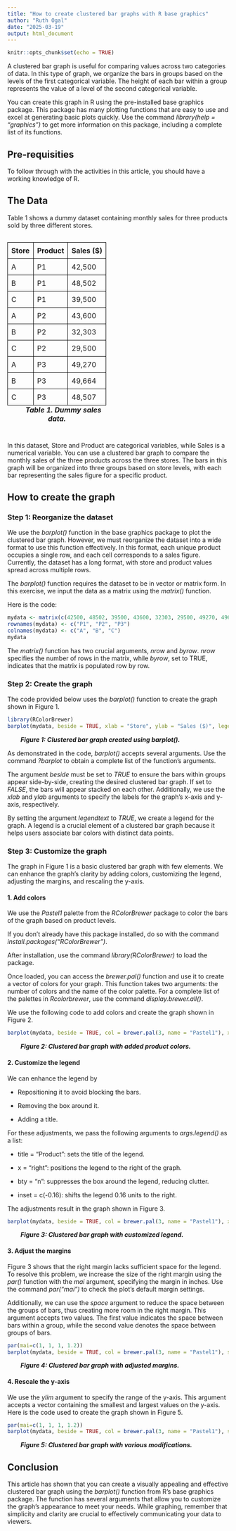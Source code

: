 ---
title: "How to create clustered bar graphs with R base graphics"
author: "Ruth Ogal"
date: "2025-03-19"
output: html_document
---

```{r setup, include=FALSE}
knitr::opts_chunk$set(echo = TRUE)
```

<!--CSS Rules for styling HTML elements-->
<style>
  table {
    border-collapse: collapse;
    width: 50%;
    margin-bottom: 30px; 
    margin-top: 30px;
  }
  th, td {
    border: 1px solid black;
    padding: 8px;
    text-align: left;
  }
  caption {
    font-weight: bold; /* Make the caption text bold */
    font-style: italic; /* Make the caption text italic */
  }
</style>



A clustered bar graph is useful for comparing values across two categories of data. In this type of graph, we organize the bars in groups based on the levels of the first categorical variable. The height of each bar within a group represents the value of a level of the second categorical variable. 

You can create this graph in R using the pre-installed base graphics package. This package has many plotting functions that are easy to use and excel at generating basic plots quickly. Use the command *library(help = "graphics")* to get more information on this package, including a complete list of its functions.

## Pre-requisities

To follow through with the activities in this article, you should have a working knowledge of R.

## The Data

Table 1 shows a dummy dataset containing monthly sales for three products sold by three different stores.

<!--Custom HTML Table-->
<table>
  <caption style="caption-side: bottom; text-indent: 30px;">
    Table 1. Dummy sales data.
  </caption>
  <thead>
    <tr>
      <th>Store</th>
      <th>Product</th>
      <th>Sales ($)</th>
    </tr>
  </thead>
  <tbody>
    <tr>
      <td>A</td>
      <td>P1</td>
      <td>42,500</td>
    </tr>
    <tr>
      <td>B</td>
      <td>P1</td>
      <td>48,502</td>
    </tr>
    <tr>
      <td>C</td>
      <td>P1</td>
      <td>39,500</td>
    </tr>
    <tr>
      <td>A</td>
      <td>P2</td>
      <td>43,600</td>
    </tr>
    <tr>
      <td>B</td>
      <td>P2</td>
      <td>32,303</td>
    </tr>
    <tr>
      <td>C</td>
      <td>P2</td>
      <td>29,500</td>
    </tr>
    <tr>
      <td>A</td>
      <td>P3</td>
      <td>49,270</td>
    </tr>
    <tr>
      <td>B</td>
      <td>P3</td>
      <td>49,664</td>
    </tr>
    <tr>
      <td>C</td>
      <td>P3</td>
      <td>48,507</td>
    </tr>
  </tbody>
</table>


In this dataset, Store and Product are categorical variables, while Sales is a numerical variable. You can use a clustered bar graph to compare the monthly sales of the three products across the three stores. The bars in this graph will be organized into three groups based on store levels, with each bar representing the sales figure for a specific product. 

## How to create the graph

### Step 1: Reorganize the dataset

We use the *barplot()* function in the base graphics package to plot the clustered bar graph. However, we must reorganize the dataset into a wide format to use this function effectively. In this format, each unique product occupies a single row, and each cell corresponds to a sales figure. Currently, the dataset has a long format, with store and product values spread across multiple rows. 

The *barplot()* function requires the dataset to be in vector or matrix form. In this exercise, we input the data as a matrix using the *matrix()* function.

Here is the code:

```{r, comment=NA}
mydata <- matrix(c(42500, 48502, 39500, 43600, 32303, 29500, 49270, 49664, 48507), nrow = 3, byrow = TRUE)
rownames(mydata) <- c("P1", "P2", "P3")
colnames(mydata) <- c("A", "B", "C")
mydata
```


The *matrix()* function has two crucial arguments, *nrow* and *byrow*. *nrow* specifies the number of rows in the matrix, while *byrow*, set to TRUE, indicates that the matrix is populated row by row. 

### Step 2: Create the graph

The code provided below uses the *barplot()* function to create the graph shown in Figure 1.

```{r, comment=NA}
library(RColorBrewer)
barplot(mydata, beside = TRUE, xlab = "Store", ylab = "Sales ($)", legend.text = TRUE)

```
<p style="font-weight: bold; font-style: italic; text-indent: 30px;">Figure 1: Clustered bar graph created using barplot().
</p> 


As demonstrated in the code, *barplot()* accepts several arguments. Use the command *?barplot* to obtain a complete list of the function’s arguments. 

The argument *beside* must be set to *TRUE* to ensure the bars within groups appear side-by-side, creating the desired clustered bar graph. If set to *FALSE*, the bars will appear stacked on each other. Additionally, we use the *xlab* and *ylab* arguments to specify the labels for the graph’s x-axis and y-axis, respectively.

By setting the argument *legendtext* to *TRUE*, we create a legend for the graph. A legend is a crucial element of a clustered bar graph because it helps users associate bar colors with distinct data points.

### Step 3: Customize the graph

The graph in Figure 1 is a basic clustered bar graph with few elements. We can enhance the graph’s clarity by adding colors, customizing the legend, adjusting the margins, and rescaling the y-axis. 

#### 1. Add colors
We use the *Pastel1* palette from the *RColorBrewer* package to color the bars of the graph based on product levels.

If you don’t already have this package installed, do so with the command *install.packages("RColorBrewer")*.

After installation, use the command *library(RColorBrewer)* to load the package.

Once loaded, you can access the *brewer.pal()* function and use it to create a vector of colors for your graph. This function takes two arguments: the number of colors and the name of the color palette. For a complete list of the palettes in *Rcolorbrewer*, use the command *display.brewer.all()*. 

We use the following code to add colors and create the graph shown in Figure 2.

```{r, comment=NA}
barplot(mydata, beside = TRUE, col = brewer.pal(3, name = "Pastel1"), xlab = "Store", ylab = "Sales ($)", legend.text = TRUE)
```
<p style="font-weight: bold; font-style: italic; text-indent: 30px;">Figure 2: Clustered bar graph with added product colors.</p> 


#### 2. Customize the legend

We can enhance the legend by

+ Repositioning it to avoid blocking the bars.

+ Removing the box around it.

+ Adding a title.

For these adjustments, we pass the following arguments to *args.legend()* as a list:

+ title = "Product": sets the title of the legend. 

+ x = "right": positions the legend to the right of the graph.

+ bty = "n": suppresses the box around the legend, reducing clutter.

+ inset = c(-0.16): shifts the legend 0.16 units to the right.

The adjustments result in the graph shown in Figure 3.

```{r, comment=NA}
barplot(mydata, beside = TRUE, col = brewer.pal(3, name = "Pastel1"), xlab = "Store", ylab = "Sales ($)", legend.text = TRUE, args.legend = list(title = "Product", x = "right", bty = "n", inset = -0.16))
```
<p style="font-weight: bold; font-style: italic; text-indent: 30px;">Figure 3: Clustered bar graph with customized legend.
</p> 




#### 3. Adjust the margins

Figure 3 shows that the right margin lacks sufficient space for the legend. To resolve this problem, we increase the size of the right margin using the *par()* function with the *mai* argument, specifying the margin in inches. Use the command *par("mai")* to check the plot’s default margin settings.

Additionally, we can use the *space* argument to reduce the space between the groups of bars, thus creating more room in the right margin. This argument accepts two values. The first value indicates the space between bars within a group, while the second value denotes the space between groups of bars. 

```{r, comment=NA}
par(mai=c(1, 1, 1, 1.2))
barplot(mydata, beside = TRUE, col = brewer.pal(3, name = "Pastel1"), space = c(0, 0.6), xlab = "Store", ylab = "Sales ($)", legend.text = TRUE, args.legend = list(title = "Product", x = "right", bty = "n", inset = -0.16))
```
<p style="font-weight: bold; font-style: italic; text-indent: 30px;">Figure 4: Clustered bar graph with adjusted margins.
</p> 


#### 4. Rescale the y-axis

We use the *ylim* argument to specify the range of the y-axis. This argument accepts a vector containing the smallest and largest values on the y-axis. 
Here is the code used to create the graph shown in Figure 5.

```{r, comment=NA}
par(mai=c(1, 1, 1, 1.2))
barplot(mydata, beside = TRUE, col = brewer.pal(3, name = "Pastel1"), space = c(0, 0.6), xlab = "Store", ylab = "Sales ($)", ylim = c(0, 60000), legend.text = TRUE, args.legend = list(title = "Product", x = "right", bty = "n", inset = -0.16))
```
<p style="font-weight: bold; font-style: italic; text-indent: 30px;">Figure 5: Clustered bar graph with various modifications.
</p> 


## Conclusion

This article has shown that you can create a visually appealing and effective clustered bar graph using the *barplot()* function from R’s base graphics package. The function has several arguments that allow you to customize the graph’s appearance to meet your needs. While graphing, remember that simplicity and clarity are crucial to effectively communicating your data to viewers. 
